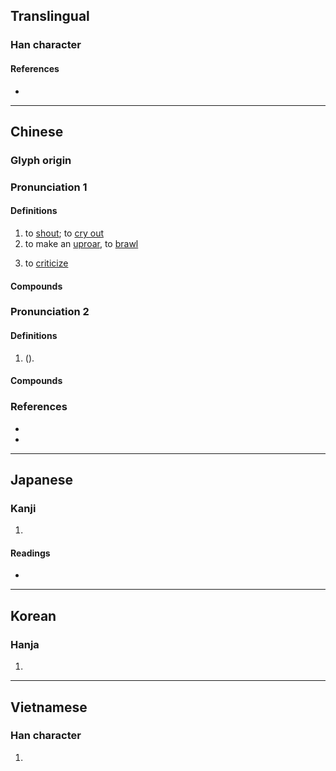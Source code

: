 {{character info/new}}
==Translingual==

===Han character===
{{Han char|rn=30|rad=口|as=17|sn=20|four=60032|canj=RYRV|ids=⿰口襄}}

====References====
* {{Han ref|kx=0214.151|dkj=04600|dj=0437.060|hdz=10704.110|uh=56B7|ud=22199|bh=C457|bd=50263}}

----

==Chinese==
{{zh-forms|alt=𠮵-second round simplified}}

===Glyph origin===
{{Han etym}}
{{Han compound|口|襄|c1=s|c2=p|t1=mouth|ls=psc}}

===Pronunciation 1===
{{zh-pron
|m=rǎng
|c=joeng6,joeng5
|h=pfs=
|md=
|mn=qz,xm:lióng/kh,zz:jiáng/twvk:jióng
|w=
|mc=
|oc=y
|cat=v
}}

====Definitions====
{{zh-hanzi}}

# to [[shout]]; to [[cry out]]
# to make an [[uproar]], to [[brawl]]
# {{lb|zh|dialectal}} to [[criticize]]

====Compounds====
{{zh-der|嚷叫|叫嚷|嚷鬧|嚷罵|大嚷大叫|咕嚷|嘈嚷|嚷刮|喧嚷|低嚷|吵嚷}}

===Pronunciation 2===
{{zh-pron
|m=rāng,rǎng,1nb=Mainland,1nc=Taiwan,2nb=Taiwan
|cat=
}}

====Definitions====
{{zh-hanzi}}

# {{n-g|Same as}} {{zh-l|嚷}} ({{n-g|Pronunciation 1}}). {{zh-only|嚷嚷}} 

====Compounds====
{{zh-der|嚷嚷|大聲嚷嚷|紛紛嚷嚷|賣嚷嚷兒|鬧嚷嚷}}

===References===
* {{R:twedu|A00712}}
* {{R:yue:Hanzi}}

{{zh-cat|Elementary}}

----

==Japanese==

===Kanji===
{{ja-kanji|grade=|rs=口17}}

# {{defn|lang=ja|sort=口17}}

====Readings====
* {{ja-readings|goon=[[にょう]] (nyō)|kanon=[[じょう]] (jō), from [[じゃう]] (jau)|kun=[[わめく]] (wameku), [[どなる]] (donaru)}}

----

==Korean==

===Hanja===
{{ko-hanja|hangeul=[[양]]|rv=yang|mr=yang}}

# {{defn|lang=ko|sort=口17}}

----

==Vietnamese==

===Han character===
{{vi-hantu|[[nhượng]], [[nhằng]], [[nhương]], [[nhướng]], [[nhưỡng]]|rs=口17}}

# {{defn|lang=vi}}